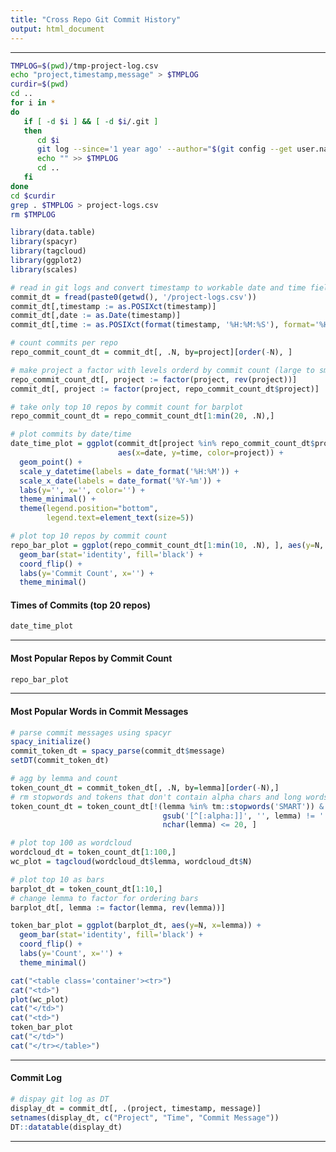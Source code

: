 ```yaml
---
title: "Cross Repo Git Commit History"
output: html_document
---
```


*****************

```bash
TMPLOG=$(pwd)/tmp-project-log.csv
echo "project,timestamp,message" > $TMPLOG
curdir=$(pwd)
cd ..
for i in *
do
   if [ -d $i ] && [ -d $i/.git ]
   then
      cd $i
      git log --since='1 year ago' --author="$(git config --get user.name)" --pretty=format:"$i,%ai,\"%s\"" >> $TMPLOG
      echo "" >> $TMPLOG
      cd ..
   fi
done
cd $curdir
grep . $TMPLOG > project-logs.csv
rm $TMPLOG
```

```r
library(data.table)
library(spacyr)
library(tagcloud)
library(ggplot2)
library(scales)

# read in git logs and convert timestamp to workable date and time fields
commit_dt = fread(paste0(getwd(), '/project-logs.csv'))
commit_dt[,timestamp := as.POSIXct(timestamp)]
commit_dt[,date := as.Date(timestamp)]
commit_dt[,time := as.POSIXct(format(timestamp, '%H:%M:%S'), format='%H:%M:%S')]

# count commits per repo
repo_commit_count_dt = commit_dt[, .N, by=project][order(-N), ]

# make project a factor with levels orderd by commit count (large to small)
repo_commit_count_dt[, project := factor(project, rev(project))]
commit_dt[, project := factor(project, repo_commit_count_dt$project)]

# take only top 10 repos by commit count for barplot
repo_commit_count_dt = repo_commit_count_dt[1:min(20, .N),]

# plot commits by date/time
date_time_plot = ggplot(commit_dt[project %in% repo_commit_count_dt$project], 
                        aes(x=date, y=time, color=project)) +
  geom_point() +
  scale_y_datetime(labels = date_format('%H:%M')) +
  scale_x_date(labels = date_format('%Y-%m')) +
  labs(y='', x='', color='') +
  theme_minimal() + 
  theme(legend.position="bottom",
        legend.text=element_text(size=5))

# plot top 10 repos by commit count
repo_bar_plot = ggplot(repo_commit_count_dt[1:min(10, .N), ], aes(y=N, x=project)) +
  geom_bar(stat='identity', fill='black') +
  coord_flip() +
  labs(y='Commit Count', x='') +
  theme_minimal()
```

#### Times of Commits (top 20 repos)

```r
date_time_plot
```

*****

#### Most Popular Repos by Commit Count

```r
repo_bar_plot
```

*****

#### Most Popular Words in Commit Messages

```r
# parse commit messages using spacyr
spacy_initialize()
commit_token_dt = spacy_parse(commit_dt$message)
setDT(commit_token_dt)

# agg by lemma and count
token_count_dt = commit_token_dt[, .N, by=lemma][order(-N),]
# rm stopwords and tokens that don't contain alpha chars and long words
token_count_dt = token_count_dt[!(lemma %in% tm::stopwords('SMART')) &
                                  gsub('[^[:alpha:]]', '', lemma) != '' & 
                                  nchar(lemma) <= 20, ]

# plot top 100 as wordcloud
wordcloud_dt = token_count_dt[1:100,]
wc_plot = tagcloud(wordcloud_dt$lemma, wordcloud_dt$N)

# plot top 10 as bars
barplot_dt = token_count_dt[1:10,]
# change lemma to factor for ordering bars
barplot_dt[, lemma := factor(lemma, rev(lemma))]

token_bar_plot = ggplot(barplot_dt, aes(y=N, x=lemma)) +
  geom_bar(stat='identity', fill='black') +
  coord_flip() +
  labs(y='Count', x='') +
  theme_minimal()
```

```r
cat("<table class='container'><tr>")
cat("<td>")
plot(wc_plot)
cat("</td>")
cat("<td>")
token_bar_plot
cat("</td>")
cat("</tr></table>")
```

*****

#### Commit Log

```r
# dispay git log as DT
display_dt = commit_dt[, .(project, timestamp, message)]
setnames(display_dt, c("Project", "Time", "Commit Message"))
DT::datatable(display_dt)
```

******
